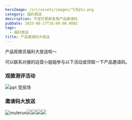 ```yaml
---
heroImage: /src/assets/images/飞鸟@1x.png
category: 福利放送
description: 不定时更新各类产品邀请码
pubDate: 2025-08-27T16:00:00.000Z
tags:
  - 福利放送
title: 产品邀请码大放送
---
```


产品观猹员福利大放送啦～

可以联系对接的运营小姐姐参与以下活动或领取一下产品邀请码。

### 观猹测评活动

![ppt 竞技场](/src/assets/images/微信图片_2025-08-28_103216_269.jpg)

### 邀请码大放送

![mulerun](/src/assets/images/微信图片_2025-08-28_103225_175.jpg)![](/src/assets/images/微信图片_2025-08-28_103230_993.jpg)![](/src/assets/images/微信图片_2025-08-28_103237_639.jpg)![](/src/assets/images/微信图片_2025-08-28_103241_791.jpg)![](/src/assets/images/微信图片_2025-08-28_103247_662.jpg)
